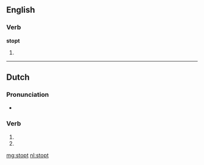 ==English==

===Verb===
'''stopt'''

# {{obsolete spelling of|stopped}}

----

==Dutch==

===Pronunciation===
* {{rhymes|ɔpt|lang=nl}}

===Verb===
{{infl|nl}}

# {{nl-verb-form|p=23|n=sg|t=pres|m=ind|stoppen}}
# {{nl-verb-form|n=pl|m=imp|stoppen}}

[[mg:stopt]]
[[nl:stopt]]